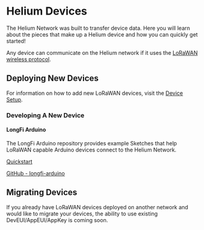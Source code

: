 
# Helium Devices 

The Helium Network was built to transfer device data. Here you will learn about the pieces that make up a Helium device and how you can quickly get started! 

Any device can communicate on the Helium network if it uses the <a href="https://lora-alliance.org/about-lorawan" target="_blank">LoRaWAN wireless protocol</a>.  

## Deploying New Devices 

For information on how to add new LoRaWAN devices, visit the [Device Setup](/console/setup-device).

### Developing A New Device

#### LongFi Arduino
The LongFi Arduino repository provides example Sketches that help LoRaWAN capable Arduino devices connect to the Helium Network.

[Quickstart](/device/arduino-quickstart)

<a href="https://github.com/helium/longfi-arduino" target="_blank">GitHub - longfi-arduino</a>

## Migrating Devices 
If you already have LoRaWAN devices deployed on another network and would like to migrate your devices, the ability to use existing DevEUI/AppEUI/AppKey is coming soon. 